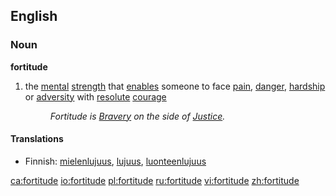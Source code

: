 ==English==
===Noun===
'''fortitude'''
# the [[mental]] [[strength]] that [[enable]]s someone to face [[pain]], [[danger]], [[hardship]] or [[adversity]] with [[resolute]] [[courage]]
#: ''Fortitude is [[Bravery]] on the side of [[Justice]].''

====Translations====
{{trans-top|mental strength}}
*Finnish: [[mielenlujuus]], [[lujuus]], [[luonteenlujuus]]
{{trans-mid}}
{{trans-bottom}}

[[ca:fortitude]]
[[io:fortitude]]
[[pl:fortitude]]
[[ru:fortitude]]
[[vi:fortitude]]
[[zh:fortitude]]